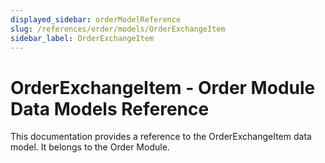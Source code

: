 ```yaml
---
displayed_sidebar: orderModelReference
slug: /references/order/models/OrderExchangeItem
sidebar_label: OrderExchangeItem
---
```



# OrderExchangeItem - Order Module Data Models Reference

This documentation provides a reference to the OrderExchangeItem data model. It belongs to the Order Module.

<SourceCodeLink link="https://github.com/medusajs/medusa/blob/ed0dafb24c10a68d27745d9f4268e622f4d9912c/packages/modules/order/src/models/exchange-item.ts#L39" />
